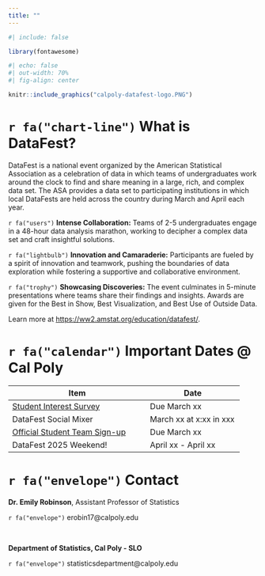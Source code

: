 ```yaml
---
title: ""
---
```


```r
#| include: false

library(fontawesome)
```

```r
#| echo: false
#| out-width: 70%
#| fig-align: center

knitr::include_graphics("calpoly-datafest-logo.PNG")
```

# `r fa("chart-line")` What is DataFest?

DataFest is a national event organized by the American Statistical Association as a celebration of data in which teams of undergraduates work around the clock to find and share meaning in a large, rich, and complex data set. The ASA provides a data set to participating institutions in which local DataFests are held across the country during March and April each year.

`r fa("users")` **Intense Collaboration:** Teams of 2-5 undergraduates engage in a 48-hour data analysis marathon, working to decipher a complex data set and craft insightful solutions.

`r fa("lightbulb")` **Innovation and Camaraderie:** Participants are fueled by a spirit of innovation and teamwork, pushing the boundaries of data exploration while fostering a supportive and collaborative environment.

`r fa("trophy")` **Showcasing Discoveries:** The event culminates in 5-minute presentations where teams share their findings and insights. Awards are given for the Best in Show, Best Visualization, and Best Use of Outside Data.

Learn more at <https://ww2.amstat.org/education/datafest/>.

# `r fa("calendar")` Important Dates \@ Cal Poly

| Item                          | Date                |
|-------------------------------|---------------------|
| [Student Interest Survey](https://forms.office.com/r/ru8MWjZfYL)       | Due March xx        |
| DataFest Social Mixer         | March xx at x:xx in xxx |
| [Official Student Team Sign-up](https://forms.office.com/r/Ktm0byzLqT) | Due March xx        |
| DataFest 2025 Weekend!        | April xx - April xx |

# `r fa("envelope")` Contact

**Dr. Emily Robinson**, Assistant Professor of Statistics

`r fa("envelope")` erobin17\@calpoly.edu

<br>

**Department of Statistics, Cal Poly - SLO**

`r fa("envelope")` statisticsdepartment\@calpoly.edu
